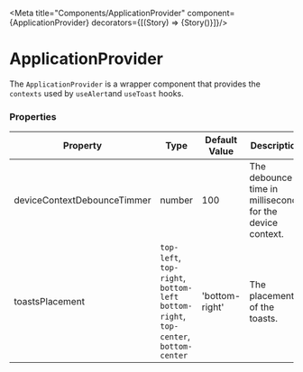 
<Meta title="Components/ApplicationProvider" component={ApplicationProvider}  decorators={[(Story) => <ApplicationProvider>{Story()}</ApplicationProvider>]}/>


# ApplicationProvider

The `ApplicationProvider` is a wrapper component that provides the `contexts` used by `useAlert`and `useToast` hooks.

### Properties

|Property|Type|Default Value|Description|Required|
|---|---|---|---|---|
|deviceContextDebounceTimmer|number|100|The debounce time in milliseconds for the device context.|No|
|toastsPlacement|`top-left`, `top-right`, `bottom-left`<br/>`bottom-right`, `top-center`, `bottom-center`|'bottom-right'|The placement of the toasts.|No|
